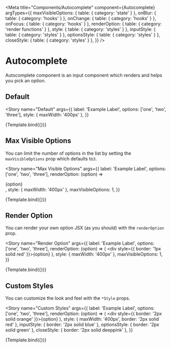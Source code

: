 
<Meta
  title="Components/Autocomplete"
  component={Autocomplete}
  argTypes={{
    maxVisibleOptions: { table: { category: 'state' } },
    onBlur: { table: { category: 'hooks' } },
    onChange: { table: { category: 'hooks' } },
    onFocus: { table: { category: 'hooks' } },
    renderOption: { table: { category: 'render functions' } },
    style: { table: { category: 'styles' } },
    inputStyle: { table: { category: 'styles' } },
    optionsStyle: { table: { category: 'styles' } },
    closeStyle: { table: { category: 'styles' } },
  }}
/>


# Autocomplete

Autocomplete component is an input component which renders and helps you pick an option.

## Default

<Story
  name="Default"
  args={{
    label: 'Example Label',
    options: ['one', 'two', 'three'],
    style: { maxWidth: '400px' },
  }}
>
  {Template.bind({})}
</Story>

<ArgsTable story="Default" />

## Max Visible Options

You can limit the number of options in the list by setting the `maxVisibleOptions` prop which defaults to`3`.

<Story
  name="Max Visible Options"
  args={{
    label: 'Example Label',
    options: ['one', 'two', 'three'],
    renderOption: (option) => <div>{option}</div>,
    style: { maxWidth: '400px' },
    maxVisibleOptions: 1,
  }}
>
  {Template.bind({})}
</Story>

## Render Option

You can render your own option JSX (as you should) with the `renderOption` prop.

<Story
  name="Render Option"
  args={{
    label: 'Example Label',
    options: ['one', 'two', 'three'],
    renderOption: (option) => (
      <div style={{ border: '1px solid red' }}>{option}</div>
    ),
    style: { maxWidth: '400px' },
    maxVisibleOptions: 1,
  }}
>
  {Template.bind({})}
</Story>

## Custom Styles

You can customize the look and feel with the `*Style` props.

<Story
  name="Custom Styles"
  args={{
    label: 'Example Label',
    options: ['one', 'two', 'three'],
    renderOption: (option) => (
      <div style={{ border: '2px solid orange' }}>{option}</div>
    ),
    style: { maxWidth: '400px', border: '2px solid red' },
    inputStyle: { border: '2px solid blue' },
    optionsStyle: { border: '2px solid green' },
    closeStyle: { border: '2px solid deeppink' },
  }}
>
  {Template.bind({})}
</Story>
